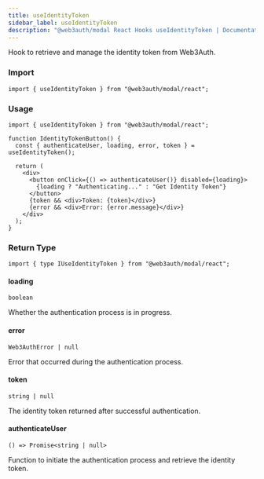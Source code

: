 ```yaml
---
title: useIdentityToken
sidebar_label: useIdentityToken
description: "@web3auth/modal React Hooks useIdentityToken | Documentation - Web3Auth"
---
```


Hook to retrieve and manage the identity token from Web3Auth.

### Import

```tsx
import { useIdentityToken } from "@web3auth/modal/react";
```

### Usage

```tsx
import { useIdentityToken } from "@web3auth/modal/react";

function IdentityTokenButton() {
  const { authenticateUser, loading, error, token } = useIdentityToken();

  return (
    <div>
      <button onClick={() => authenticateUser()} disabled={loading}>
        {loading ? "Authenticating..." : "Get Identity Token"}
      </button>
      {token && <div>Token: {token}</div>}
      {error && <div>Error: {error.message}</div>}
    </div>
  );
}
```

### Return Type

```tsx
import { type IUseIdentityToken } from "@web3auth/modal/react";
```

#### loading

`boolean`

Whether the authentication process is in progress.

#### error

`Web3AuthError | null`

Error that occurred during the authentication process.

#### token

`string | null`

The identity token returned after successful authentication.

#### authenticateUser

`() => Promise<string | null>`

Function to initiate the authentication process and retrieve the identity token.
